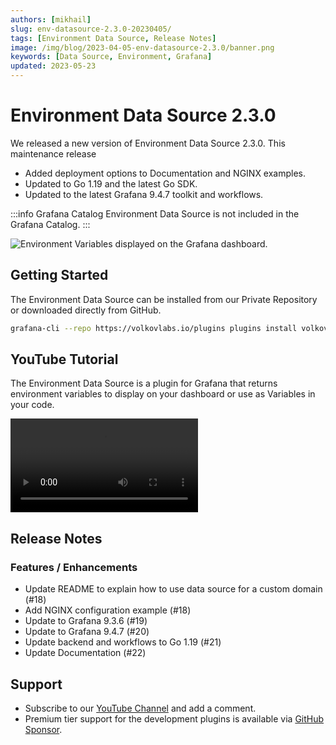 ```yaml
---
authors: [mikhail]
slug: env-datasource-2.3.0-20230405/
tags: [Environment Data Source, Release Notes]
image: /img/blog/2023-04-05-env-datasource-2.3.0/banner.png
keywords: [Data Source, Environment, Grafana]
updated: 2023-05-23
---
```



# Environment Data Source 2.3.0

We released a new version of Environment Data Source 2.3.0. This maintenance release

- Added deployment options to Documentation and NGINX examples.
- Updated to Go 1.19 and the latest Go SDK.
- Updated to the latest Grafana 9.4.7 toolkit and workflows.

:::info Grafana Catalog
Environment Data Source is not included in the Grafana Catalog.
:::

<Image
  title="Environment Variables displayed on the Grafana dashboard."
  src="/img/blog/2023-04-05-env-datasource-2.3.0/dashboard.png"
  lazy={false}
/>

## Getting Started

The Environment Data Source can be installed from our Private Repository or downloaded directly from GitHub.

```bash
grafana-cli --repo https://volkovlabs.io/plugins plugins install volkovlabs-env-datasource
```

## YouTube Tutorial

The Environment Data Source is a plugin for Grafana that returns environment variables to display on your dashboard or use as Variables in your code.

<Video
  src="https://www.youtube.com/embed/sczRq2lI3e4"
  title="Dashboard, Global and Environment variables."
/>

## Release Notes

### Features / Enhancements

- Update README to explain how to use data source for a custom domain (#18)
- Add NGINX configuration example (#18)
- Update to Grafana 9.3.6 (#19)
- Update to Grafana 9.4.7 (#20)
- Update backend and workflows to Go 1.19 (#21)
- Update Documentation (#22)

## Support

- Subscribe to our [YouTube Channel](https://www.youtube.com/@volkovlabs) and add a comment.
- Premium tier support for the development plugins is available via [GitHub Sponsor](https://github.com/sponsors/VolkovLabs).
